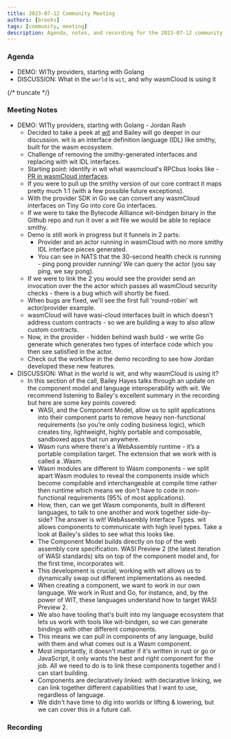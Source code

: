 ```yaml
---
title: 2023-07-12 Community Meeting
authors: [brooks]
tags: [community, meeting]
description: Agenda, notes, and recording for the 2023-07-12 community meeting
---
```



### Agenda

- DEMO: WITty providers, starting with Golang
- DISCUSSION: What in the `world` is `wit`, and why wasmCloud is using it

{/* truncate */}

### Meeting Notes

- DEMO: WITty providers, starting with Golang - Jordan Rash
  - Decided to take a peek at [wit](https://github.com/WebAssembly/component-model/blob/main/design/mvp/WIT.md) and Bailey will go deeper in our discussion. wit is an interface definition language (IDL) like smithy, built for the wasm ecosystem.
  - Challenge of removing the smithy-generated interfaces and replacing with wit IDL interfaces.
  - Starting point: identify in wit what wasmcloud's RPCbus looks like - [PR in wasmCloud interfaces](https://github.com/wasmCloud/interfaces/pull/116).
  - If you were to pull up the smithy version of our core contract it maps pretty much 1:1 (with a few possible future exceptions).
  - With the provider SDK in Go we can convert any wasmCloud interfaces on Tiny Go into core Go interfaces.
  - If we were to take the Bytecode Allliance wit-bindgen binary in the Github repo and run it over a wit file we would be able to replace smithy.
  - Demo is still work in progress but it funnels in 2 parts:
    - Provider and an actor running in wasmCloud with no more smithy IDL interface pieces generated.
    - You can see in NATS that the 30-second health check is running - ping pong provider running/ We can query the actor (you say ping, we say pong).
  - If we were to link the 2 you would see the provider send an invocation over the the actor which passes all wasmCloud security checks - there is a bug which will shortly be fixed.
  - When bugs are fixed, we'll see the first full 'round-robin' wit actor/provider example.
  - wasmCloud will have wasi-cloud interfaces built in which doesn't address custom contracts - so we are building a way to also allow custom contracts.
  - Now, in the provider - hidden behind wash build - we write Go generate which generates two types of interface code which you then see satisfied in the actor.
  - Check out the workflow in the demo recording to see how Jordan developed these new features.
- DISCUSSION: What in the world is wit, and why wasmCloud is using it?
  - In this section of the call, Bailey Hayes talks through an update on the component model and language interoperability with wit. We recommend listening to Bailey's excellent summary in the recording but here are some key points covered:
    - WASI, and the Component Model, allow us to split applications into their component parts to remove heavy non-functional requirements (so you’re only coding business logic), which creates tiny, lightweight, highly portable and composable, sandboxed apps that run anywhere.
    - Wasm runs where there's a WebAssembly runtime - it’s a portable compilation target. The extension that we work with is called a .Wasm.
    - Wasm modules are different to Wasm components - we split apart Wasm modules to reveal the components inside which become compilable and interchangeable at compile time rather then runtime which means we don't have to code in non-functional requirements (95% of most applications).
    - How, then, can we get Wasm components, built in different languages, to talk to one another and work together side-by-side? The answer is wit! WebAssembly Interface Types. wit allows components to communicate with high level types. Take a look at Bailey's slides to see what this looks like.
    - The Component Model builds directly on top of the web assembly core specification. WASI Preview 2 (the latest iteration of WASI standards) sits on top of the component model and, for the first time, incorporates wit.
    - This development is crucial; working with wit allows us to dynamically swap out different implementations as needed.
    - When creating a component, we want to work in our own language. We work in Rust and Go, for instance, and, by the power of WIT, these languages understand how to target WASI Preview 2.
    - We also have tooling that's built into my language ecosystem that lets us work with tools like wit-bindgen, so we can generate bindings with other different components.
    - This means we can pull in components of any language, build with them and what comes out is a Wasm component.
    - Most importantly, it doesn't matter if it's written in rust or go or JavaScript, it only wants the best and right component for the job. All we need to do is to link these components together and I can start building.
    - Components are declaratively linked: with declarative linking, we can link together different capabilities that I want to use, regardless of language.
    - We didn't have time to dig into worlds or lifting & lowering, but we can cover this in a future call.

### Recording

<YouTube url="https://youtu.be/O-Q_SzXckJI" />

